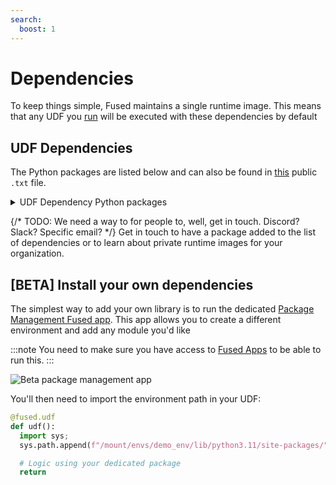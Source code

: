 ```yaml
---
search:
  boost: 1
---
```

# Dependencies

To keep things simple, Fused maintains a single runtime image. This means that any UDF you [run](/core-concepts/run-udfs/) will be executed with these dependencies by default

## UDF Dependencies

The Python packages are listed below and can also be found in [this](https://github.com/fusedio/fused-docs/blob/main/static/requirements_fused.txt) public `.txt` file.


<details>
    <summary>UDF Dependency Python packages</summary>
    <pre>
      <code>{`${txt}`}</code>
    </pre>
</details>

{/* TODO: We need a way to for people to, well, get in touch. Discord? Slack? Specific email? */}
Get in touch to have a package added to the list of dependencies or to learn about private runtime images for your organization.

## [BETA] Install your own dependencies

The simplest way to add your own library is to run the dedicated [Package Management Fused app](https://www.fused.io/workbench/apps/catalog/Package_Management-688daddc-dd51-4173-9003-d2bb5ddee72d). This app allows you to create a different environment and add any module you'd like

:::note
You need to make sure you have access to [Fused Apps](/workbench/app-builder/app-overview/) to be able to run this.
:::

![Beta package management app](/img/core-concepts/run-udfs/beta_package_management_app.png)

You'll then need to import the environment path in your UDF:

```python showLineNumbers
@fused.udf
def udf():
  import sys;
  sys.path.append(f"/mount/envs/demo_env/lib/python3.11/site-packages/")

  # Logic using your dedicated package
  return
```
